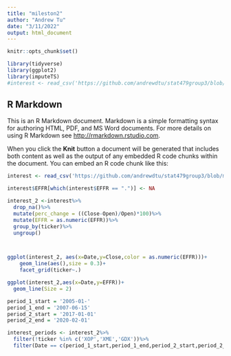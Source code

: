 ```yaml
---
title: "mileston2"
author: "Andrew Tu"
date: "3/11/2022"
output: html_document
---
```


```r
knitr::opts_chunk$set() 

library(tidyverse)
library(ggplot2)
library(imputeTS)
#interest <- read_csv('https://github.com/andrewdtu/stat479group3/blob/main/stock.csv?raw=true')
```

## R Markdown

This is an R Markdown document. Markdown is a simple formatting syntax for authoring HTML, PDF, and MS Word documents. For more details on using R Markdown see <http://rmarkdown.rstudio.com>.

When you click the **Knit** button a document will be generated that includes both content as well as the output of any embedded R code chunks within the document. You can embed an R code chunk like this:

```r
interest <- read_csv('https://github.com/andrewdtu/stat479group3/blob/main/stock.csv?raw=true')

interest$EFFR[which(interest$EFFR == ".")] <- NA 

interest_2 <-interest%>%
  drop_na()%>%
  mutate(perc_change = ((Close-Open)/Open)*100)%>%
  mutate(EFFR = as.numeric(EFFR))%>%
  group_by(ticker)%>%
  ungroup()



ggplot(interest_2, aes(x=Date,y=Close,color = as.numeric(EFFR)))+
    geom_line(aes(),size = 0.3)+
    facet_grid(ticker~.)

```

```r
ggplot(interest_2,aes(x=Date,y=EFFR))+
  geom_line(Size = 2)
```

```r
period_1_start = '2005-01-'
period_1_end = '2007-06-15'
period_2_start = '2017-01-01'
period_2_end = '2020-02-01'

interest_periods <- interest_2%>%
  filter(!ticker %in% c('XOP','XME','GDX'))%>%
  filter(Date == c(period_1_start,period_1_end,period_2_start,period_2_end))

```